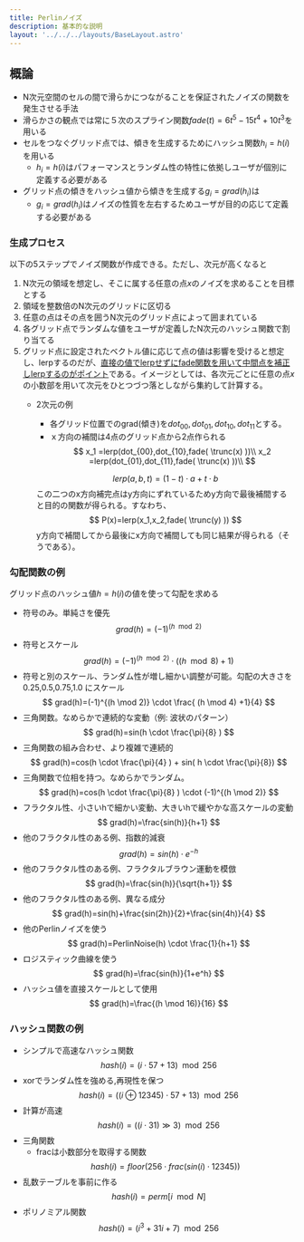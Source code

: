 ```yaml
---
title: Perlinノイズ
description: 基本的な説明
layout: '../../../layouts/BaseLayout.astro'
---
```

## 概論
- N次元空間のセルの間で滑らかにつながることを保証されたノイズの関数を発生させる手法
- 滑らかさの観点では常に５次のスプライン関数$fade(t)=6t^5-15t^4+10t^3$を用いる
- セルをつなぐグリッド点では、傾きを生成するためにハッシュ関数$h_i=h(i)$を用いる
  - $h_i=h(i)$はパフォーマンスとランダム性の特性に依拠しユーザが個別に定義する必要がある
- グリッド点の傾きをハッシュ値から傾きを生成する$g_i=grad(h_i)$は
  - $g_i=grad(h_i)$はノイズの性質を左右するためユーザが目的の応じて定義する必要がある

### 生成プロセス
以下の5ステップでノイズ関数が作成できる。ただし、次元が高くなると
1. N次元の領域を想定し、そこに属する任意の点$x$のノイズを求めることを目標とする
2. 領域を整数倍のN次元のグリッドに区切る
3. 任意の点はその点を囲うN次元のグリッド点によって囲まれている
4. 各グリッド点でランダムな値をユーザが定義したN次元のハッシュ関数で割り当てる
5. グリッド点に設定されたベクトル値に応じて点の値は影響を受けると想定し、lerpするのだが、<u>直接の値でlerpせずにfade関数を用いて中間点を補正しlerpするのがポイント</u>である。イメージとしては、各次元ごとに任意の点$x$の小数部を用いて次元をひとつづつ落としながら集約して計算する。
   - 2次元の例
     - 各グリッド位置でのgrad(傾き)を$dot_{00}, dot_{01}, dot_{10}, dot_{11}$とする。
     - ｘ方向の補間は4点のグリッド点から2点作られる
     $$
      x_1 =lerp(dot_{00},dot_{10},fade( \trunc(x) ))\\
      x_2 =lerp(dot_{01},dot_{11},fade( \trunc(x) ))\\
     $$
     
     $$
      lerp(a,b,t) = (1-t) \cdot a+t \cdot b
     $$
     この二つのx方向補完点はy方向にずれているためy方向で最後補間すると目的の関数が得られる。すなわち、
     $$
      P(x)=lerp(x_1,x_2,fade( \trunc(y) ))
     $$
     y方向で補間してから最後にx方向で補間しても同じ結果が得られる（そうである）。

### 勾配関数の例
グリッド点のハッシュ値$h=h(i)$の値を使って勾配を求める
- 符号のみ。単純さを優先
$$
 grad(h)=(-1)^{(h \mod 2)}
$$
- 符号とスケール
$$
 grad(h)=(-1)^{(h \mod 2)} \cdot ( (h \mod 8) +1)
$$
- 符号と別のスケール、ランダム性が増し細かい調整が可能。勾配の大きさを0.25,0.5,0.75,1.0 にスケール
$$
 grad(h)=(-1)^{(h \mod 2)} \cdot \frac{ (h \mod 4) +1}{4}
$$
- 三角関数。なめらかで連続的な変動（例: 波状のパターン）
$$
 grad(h)=sin(h \cdot \frac{\pi}{8} )
$$
- 三角関数の組み合わせ、より複雑で連続的
$$
 grad(h)=cos(h \cdot \frac{\pi}{4} ) + sin( h \cdot \frac{\pi}{8})
$$
- 三角関数で位相を持つ。なめらかでランダム。
$$
 grad(h)=cos(h \cdot \frac{\pi}{8} ) \cdot (-1)^{(h \mod 2)}
$$
- フラクタル性、小さいhで細かい変動、大きいhで緩やかな高スケールの変動
$$
 grad(h)=\frac{sin(h)}{h+1}
$$
- 他のフラクタル性のある例、指数的減衰
$$
 grad(h)=sin(h) \cdot e^{-h}
$$
- 他のフラクタル性のある例、フラクタルブラウン運動を模倣
$$
 grad(h)=\frac{sin(h)}{\sqrt{h+1}}
$$
- 他のフラクタル性のある例、異なる成分
$$
 grad(h)=sin(h)+\frac{sin(2h)}{2}+\frac{sin(4h)}{4}
$$
- 他のPerlinノイズを使う
$$
 grad(h)=PerlinNoise(h) \cdot \frac{1}{h+1}
$$
- ロジスティック曲線を使う
$$
 grad(h)=\frac{sin(h)}{1+e^h}
$$
- ハッシュ値を直接スケールとして使用
$$
 grad(h)=\frac{(h \mod 16)}{16}
$$


### ハッシュ関数の例

- シンプルで高速なハッシュ関数
$$
 hash(i) = (i\cdot57+13) \mod 256
$$
- xorでランダム性を強める,再現性を保つ   
$$
 hash(i) = ((i \oplus 12345) \cdot 57 + 13 ) \mod 256
$$
- 計算が高速
$$
 hash(i) = ((i \cdot 31) \gg 3 ) \mod 256
$$
- 三角関数
  -  fracは小数部分を取得する関数
$$
 hash(i) = floor(256 \cdot frac(sin(i) \cdot 12345 ))
$$
- 乱数テーブルを事前に作る
$$
 hash(i) = perm[i \mod N]
$$
- ポリノミアル関数
$$
 hash(i) = (i^3+31i+7) \mod 256
$$


